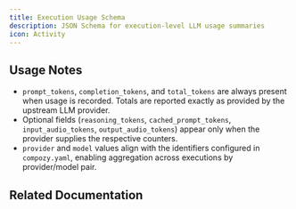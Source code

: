 ```yaml
---
title: Execution Usage Schema
description: JSON Schema for execution-level LLM usage summaries
icon: Activity
---
```



<SchemaParams
  schema={executionUsageSchema}
  title="Execution Usage Summary"
  collapsible={true}
  defaultExpanded={true}
  paramType="response"
/>

## Usage Notes

- `prompt_tokens`, `completion_tokens`, and `total_tokens` are always present when usage is recorded. Totals are reported exactly as provided by the upstream LLM provider.
- Optional fields (`reasoning_tokens`, `cached_prompt_tokens`, `input_audio_tokens`, `output_audio_tokens`) appear only when the provider supplies the respective counters.
- `provider` and `model` values align with the identifiers configured in `compozy.yaml`, enabling aggregation across executions by provider/model pair.

## Related Documentation

<ReferenceCardList>
  <ReferenceCard
    title="Workflow Executions API"
    description="Fetch workflow execution status, outputs, and usage summaries."
    href="/docs/api/workflows#workflow-executions"
    icon="FileJson"
  />
  <ReferenceCard
    title="CLI Executions Commands"
    description="Inspect usage metrics via `compozy executions` commands."
    href="/docs/cli/executions"
    icon="Terminal"
  />
  <ReferenceCard
    title="Monitoring LLM Usage"
    description="Dashboards and alerts for tracking ingestion coverage and latency."
    href="/docs/core/metrics/monitor-usage"
    icon="ChartBar"
  />
</ReferenceCardList>
